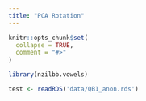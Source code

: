 ```yaml
---
title: "PCA Rotation"
---
```


```r
knitr::opts_chunk$set(
  collapse = TRUE,
  comment = "#>"
)
```

```r
library(nzilbb.vowels)
```

```r
test <- readRDS('data/QB1_anon.rds')
```


